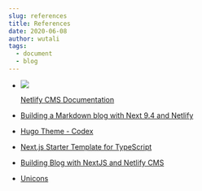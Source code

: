 ```yaml
---
slug: references
title: References
date: 2020-06-08
author: wutali
tags:
  - document
  - blog
---
```

* ![](/images/0745_05_04.jpg)

  [Netlify CMS Documentation](https://www.netlifycms.org/docs/intro/)
* [Building a Markdown blog with Next 9.4 and Netlify](https://www.netlify.com/blog/2020/05/04/building-a-markdown-blog-with-next-9.4-and-netlify/)
* [Hugo Theme - Codex](https://github.com/jakewies/hugo-theme-codex)
* [Next.js Starter Template for TypeScript](https://github.com/vercel/next-learn-starter/tree/master/typescript-final)
* [Building Blog with NextJS and Netlify CMS](https://dev.to/mefaba/building-blog-with-nextjs-and-netlify-cms-fom)
* [Unicons](https://github.com/Iconscout/unicons)
